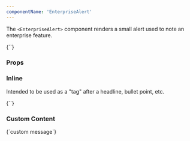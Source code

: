 ```yaml
---
componentName: 'EnterpriseAlert'
---
```


The `<EnterpriseAlert>` component renders a small alert used to note an enterprise feature.

<LiveComponent>
{`<EnterpriseAlert product="terraform" />`}
</LiveComponent>

<UsageDetails packageJson={packageJson} />

### Props

<PropsTable props={componentProps} />

### Inline

Intended to be used as a "tag" after a headline, bullet point, etc.

<LiveComponent>
{`<EnterpriseAlert product="consul" inline />`}
</LiveComponent>

### Custom Content

<LiveComponent>
{`<EnterpriseAlert>custom message</EnterpriseAlert>`}
</LiveComponent>
